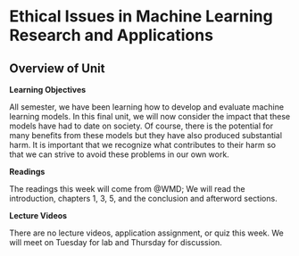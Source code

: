 # Ethical Issues in Machine Learning Research and Applications


## Overview of Unit

**Learning Objectives**

All semester, we have been learning how to develop and evaluate machine learning models. In this final unit, we will now consider the impact that these models have had to date on society.  Of course, there is the potential for many benefits from these models but they have also produced substantial harm.  It is important that we recognize what contributes to their harm so that we can strive to avoid these problems in our own work.


**Readings**

The readings this week will come from @WMD;  We will read the introduction, chapters 1, 3, 5, and the conclusion and afterword sections.


**Lecture Videos**
  
There are no lecture videos, application assignment, or quiz this week.  We will meet on Tuesday for lab and Thursday for discussion.

